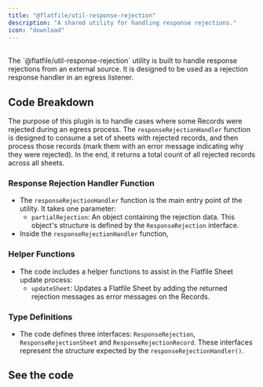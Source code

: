 ```yaml
---
title: "@flatfile/util-response-rejection"
description: "A shared utility for handling response rejections."
icon: "download"
---
```


<CardGroup cols={1}>
  <Card title="@flatfile/util-response-rejection" icon="download">
    <br />
    The `@flatfile/util-response-rejection` utility is built to handle response rejections
    from an external source. It is designed to be used as a rejection response handler
    in an egress listener.
  </Card>
</CardGroup>

## Code Breakdown

The purpose of this plugin is to handle cases where some Records were rejected during an egress process. The `responseRejectionHandler` function is designed to consume a set of sheets with rejected records, and then process those records (mark them with an error message indicating why they were rejected). In the end, it returns a total count of all rejected records across all sheets.

### **Response Rejection Handler Function**

- The `responseRejectionHandler` function is the main entry point of the utility. It takes one parameter:
  - `partialRejection`: An object containing the rejection data. This object's structure is defined by the `ResponseRejection` interface.
- Inside the `responseRejectionHandler` function,

### **Helper Functions**

- The code includes a helper functions to assist in the Flatfile Sheet update process:
  - `updateSheet`: Updates a Flatfile Sheet by adding the returned rejection messages as error messages on the Records.

### **Type Definitions**

- The code defines three interfaces: `ResponseRejection`, `ResponseRejectionSheet` and `ResponseRejectionRecord`. These interfaces represent the structure expected by the `responseRejectionHandler()`.

## See the code

<CardGroup cols={2}>
  <Card
    title="@flatfile/util-response-rejection"
    href="https://github.com/FlatFilers/flatfile-plugins/tree/main/utils/response-rejection"
    icon="github"
  ></Card>
</CardGroup>
